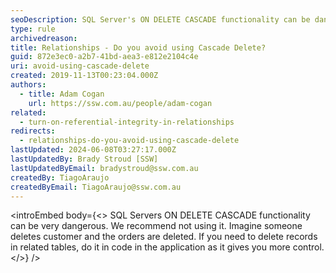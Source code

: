 ```yaml
---
seoDescription: SQL Server's ON DELETE CASCADE functionality can be dangerous, deleting related records without control, instead delete records in code for better control.
type: rule
archivedreason:
title: Relationships - Do you avoid using Cascade Delete?
guid: 872e3ec0-a2b7-41bd-aea3-e812e2104c4e
uri: avoid-using-cascade-delete
created: 2019-11-13T00:23:04.000Z
authors:
  - title: Adam Cogan
    url: https://ssw.com.au/people/adam-cogan
related:
  - turn-on-referential-integrity-in-relationships
redirects:
  - relationships-do-you-avoid-using-cascade-delete
lastUpdated: 2024-06-08T03:27:17.000Z
lastUpdatedBy: Brady Stroud [SSW]
lastUpdatedByEmail: bradystroud@ssw.com.au
createdBy: TiagoAraujo
createdByEmail: TiagoAraujo@ssw.com.au
---
```


<introEmbed
  body={<>
SQL Servers ON DELETE CASCADE functionality can be very dangerous. We recommend not using it. Imagine someone deletes customer and the orders are deleted. If you need to delete records in related tables, do it in code in the application as it gives you more control.
  </>}
/>
